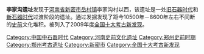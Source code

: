 {{文物保护单位
| 级别 = 1
| 图片 = 
| 名称 = 李家沟遗址
| 编号 = 7-0265-1-265
| 分类 = 古遗址
| 时代 = 旧石器时代至新石器时代
| 所在 = [[河南省|河南省]][[新密市|新密市]][[岳村镇|岳村镇]]李家沟村以西
| 登录 = 2013年3月
| Cat = 河南全国重点文物保护单位
}}
'''李家沟遗址'''发现于[[河南省|河南省]][[新密市|新密市]][[岳村镇|岳村镇]]李家沟村以西，该遗址是一处[[旧石器时代|旧石器时代]]和[[新石器时代|新石器时代]]过渡阶段的遗址。通过发掘发现了距今10500年－8600年左右不间断的[[史前|史前]]文化堆积。被列入了2009年度[[全国十大考古新发现|全国十大考古新发现]]。

{{河南全国重点文物保护单位}}
[[Category:中国中石器时代|Category:中国中石器时代]]
[[Category:河南史前文化遗址|Category:河南史前文化遗址]]
[[Category:郑州史前时期|Category:郑州史前时期]]
[[Category:郑州考古遗址|Category:郑州考古遗址]]
[[Category:新密市|Category:新密市]]
[[Category:全国十大考古新发现|Category:全国十大考古新发现]]